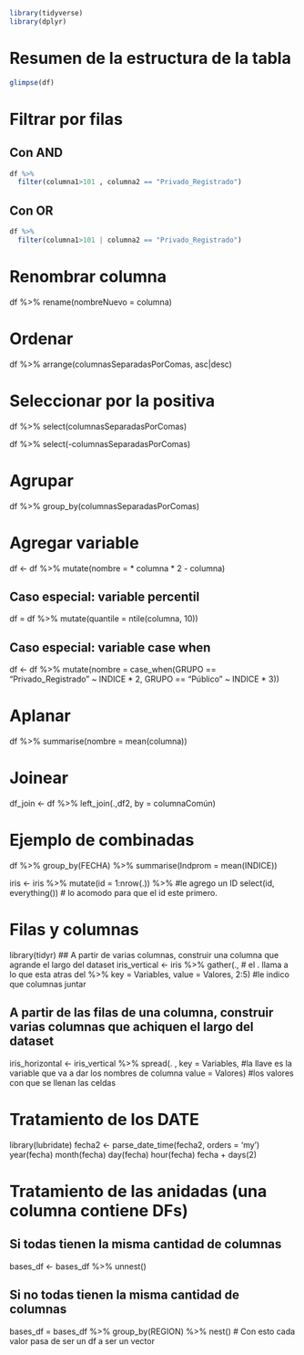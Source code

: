 ``` r
library(tidyverse)
library(dplyr)
```

# Resumen de la estructura de la tabla
``` r
glimpse(df)
```

# Filtrar por filas
## Con AND
``` r
df %>% 
  filter(columna1>101 , columna2 == "Privado_Registrado")
```

## Con OR
``` r
df %>% 
  filter(columna1>101 | columna2 == "Privado_Registrado")
```

# Renombrar columna
df %>% 
  rename(nombreNuevo = columna)
  
# Ordenar
df %>% 
  arrange(columnasSeparadasPorComas, asc|desc)
  
# Seleccionar por la positiva
df %>% 
  select(columnasSeparadasPorComas)
  
df %>% 
  select(-columnasSeparadasPorComas)

# Agrupar
df %>% 
  group_by(columnasSeparadasPorComas)

# Agregar variable
df <- df %>% 
  mutate(nombre = * columna * 2 - columna)
  
## Caso especial: variable percentil
df = df %>% 
     mutate(quantile = ntile(columna, 10))
  
## Caso especial: variable case when
df <- df %>% 
  mutate(nombre = case_when(GRUPO == "Privado_Registrado" ~ INDICE * 2,
                            GRUPO == "Público" ~ INDICE * 3))

# Aplanar
df %>% 
  summarise(nombre = mean(columna))
  
# Joinear
df_join <- df %>% 
  left_join(.,df2, by = columnaComún)
  
# Ejemplo de combinadas
df %>% 
  group_by(FECHA) %>%
  summarise(Indprom = mean(INDICE))
  
iris <- iris %>% 
  mutate(id = 1:nrow(.)) %>%  #le agrego un ID
  select(id, everything()) # lo acomodo para que el id este primero. 

# Filas y columnas
library(tidyr)
## A partir de varias columnas, construir una columna que agrande el largo del dataset 
iris_vertical <- iris %>% gather(., # el . llama a lo que esta atras del %>% 
                                 key   = Variables,
                                 value = Valores,
                                 2:5) #le indico que columnas juntar

## A partir de las filas de una columna, construir varias columnas que achiquen el largo del dataset
iris_horizontal <- iris_vertical %>%
  spread(. ,
         key   = Variables, #la llave es la variable que va a dar los nombres de columna
         value = Valores) #los valores con que se llenan las celdas
 
# Tratamiento de los DATE
library(lubridate)
fecha2 <- parse_date_time(fecha2, orders = 'my')
year(fecha)
month(fecha)
day(fecha)
hour(fecha)
fecha + days(2)

# Tratamiento de las anidadas (una columna contiene DFs)
## Si todas tienen la misma cantidad de columnas
bases_df <- bases_df %>% unnest()

## Si no todas tienen la misma cantidad de columnas
bases_df = bases_df %>% 
              group_by(REGION) %>% 
              nest() # Con esto cada valor pasa de ser un df a ser un vector


